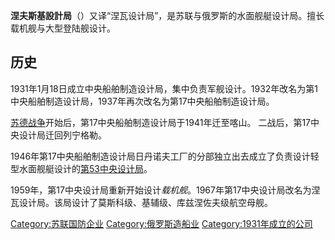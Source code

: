 {{expand language|1=ru|page=Невское_проектно-конструкторское_бюро|time=2019-12-27T17:35:20+00:00}}
'''涅夫斯基設計局'''（{{lang-ru|Невское проектно-конструкторское бюро}}）又译“涅瓦设计局”，是苏联与俄罗斯的水面舰艇设计局。擅长载机舰与大型登陆舰设计。

==历史==
1931年1月18日成立中央船舶制造设计局，集中负责军舰设计。1932年改名为第1中央船舶制造设计局，1937年再次改名为第17中央船舶制造设计局。 

[[苏德战争|苏德战争]]开始后，第17中央船舶制造设计局于1941年迁至喀山。 二战后，第17中央设计局迁回列宁格勒。

1946年第17中央船舶制造设计局日丹诺夫工厂的分部独立出去成立了负责设计轻型水面舰艇设计的[[第53中央设计局|第53中央设计局]]。

1959年，第17中央设计局重新开始设计''载机舰''。1967年第17中央设计局改名为涅瓦设计局。该局设计了莫斯科级、基辅级、库兹涅佐夫级航空母舰。

{{聯合造船集團}}

[[Category:苏联国防企业|Category:苏联国防企业]]
[[Category:俄罗斯造船业|Category:俄罗斯造船业]]
[[Category:1931年成立的公司|Category:1931年成立的公司]]